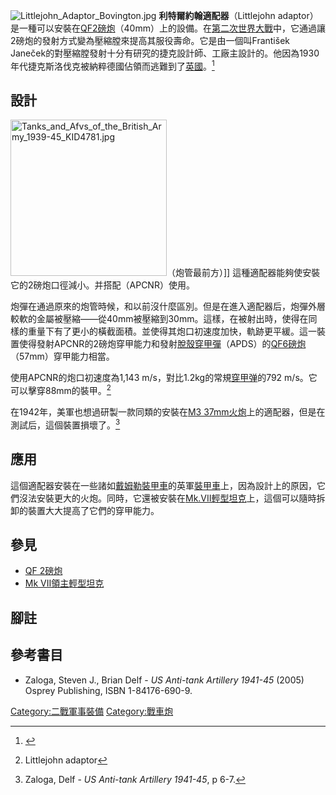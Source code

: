 [[Image:Littlejohn_Adaptor_Bovington.jpg|thumb]]
'''利特爾約翰適配器'''（Littlejohn adaptor）是一種可以安裝在[[QF2磅炮|QF2磅炮]]（40mm）上的設備。在[[第二次世界大戰|第二次世界大戰]]中，它通過讓2磅炮的發射方式變為壓縮膛來提高其服役壽命。它是由一個叫František Janeček的對壓縮膛發射十分有研究的捷克設計師、工廠主設計的。他因為1930年代捷克斯洛伐克被納粹德國佔領而逃難到了[[英國|英國]]。<ref>{{cite web|url=http://www.quarry.nildram.co.uk/sgun.htm|title=The Littlejohn Adaptor|last=Williams|first=Anthony G.|accessdate=5 December 2010|deadurl=yes|archiveurl=https://www.webcitation.org/6F8rbcO6b?url=http://www.quarry.nildram.co.uk/sgun.htm|archivedate=2013年3月15日}}</ref>

==設計==
[[Image:Tanks_and_Afvs_of_the_British_Army_1939-45_KID4781.jpg|250px]]（炮管最前方）]]
這種適配器能夠使安裝它的2磅炮口徑減小。并搭配{{tsl|en|Armor-piercing_shell#Armor-piercing_composite_non-rigid|複合非硬芯穿甲彈}}（APCNR）使用。

炮彈在通過原來的炮管時候，和以前沒什麼區別。但是在進入適配器后，炮彈外層較軟的金屬被壓縮——從40mm被壓縮到30mm。這樣，在被射出時，使得在同樣的重量下有了更小的橫截面積。並使得其炮口初速度加快，軌跡更平緩。這一裝置使得發射APCNR的2磅炮穿甲能力和發射[[脫殼穿甲彈|脫殼穿甲彈]]（APDS）的[[QF6磅炮|QF6磅炮]]（57mm）穿甲能力相當。


使用APCNR的炮口初速度為1,143 m/s，對比1.2kg的常規[[穿甲弹|穿甲弹]]的792 m/s。它可以擊穿88mm的裝甲。<ref>{{cite web |url=http://www.quarry.nildram.co.uk/sgun.htm |title=存档副本 |accessdate=2010-12-05 |deadurl=yes |archiveurl=https://www.webcitation.org/6F8rbcO6b?url=http://www.quarry.nildram.co.uk/sgun.htm |archivedate=2013-03-15 }} Littlejohn adaptor</ref>

在1942年，美軍也想過研製一款同類的安裝在[[M3反坦克炮|M3 37mm火炮]]上的適配器，但是在測試后，這個裝置損壞了。<ref>Zaloga, Delf - ''US Anti-tank Artillery 1941-45'', p 6-7.</ref>

==應用==
這個適配器安裝在一些諸如[[戴姆勒裝甲車|戴姆勒裝甲車]]的英軍[[裝甲車|裝甲車]]上，因為設計上的原因，它們沒法安裝更大的火炮。同時，它還被安裝在[[Mk.VII輕型坦克|Mk.VII輕型坦克]]上，這個可以隨時拆卸的裝置大大提高了它們的穿甲能力。
==參見==
*[[QF_2磅炮|QF 2磅炮]]
*[[Mk_VII領主輕型坦克|Mk VII領主輕型坦克]]

==腳註==
{{reflist}}

==參考書目==
*Zaloga, Steven J., Brian Delf - ''US Anti-tank Artillery 1941-45'' (2005) Osprey Publishing, ISBN 1-84176-690-9.

[[Category:二戰軍事裝備|Category:二戰軍事裝備]]
[[Category:戰車炮|Category:戰車炮]]